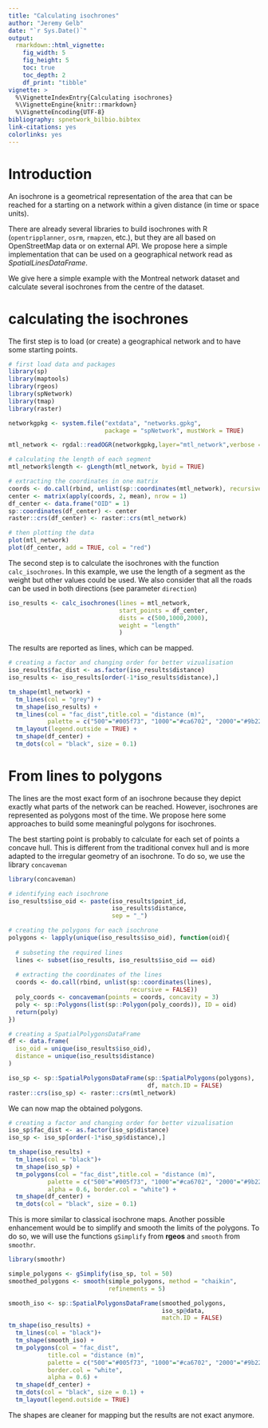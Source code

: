 ```yaml
---
title: "Calculating isochrones"
author: "Jeremy Gelb"
date: "`r Sys.Date()`"
output:
  rmarkdown::html_vignette:
    fig_width: 5
    fig_height: 5
    toc: true
    toc_depth: 2
    df_print: "tibble"
vignette: >
  %\VignetteIndexEntry{Calculating isochrones}
  %\VignetteEngine{knitr::rmarkdown}
  %\VignetteEncoding{UTF-8}
bibliography: spnetwork_bilbio.bibtex
link-citations: yes
colorlinks: yes
---
```


# Introduction

An isochrone is a geometrical representation of the area that can be reached for a starting on a network within a given distance (in time or space units).

There are already several libraries to build isochrones with R (`opentripplanner`, `osrm`, `rmapzen`, etc.), but they are all based on OpenStreetMap data or on external API. We propose here a simple implementation that can be used on a geographical network read as *SpatialLinesDataFrame*.

We give here a simple example with the Montreal network dataset and calculate several isochrones from the centre of the dataset.

# calculating the isochrones

The first step is to load (or create) a geographical network and to have some starting points.

```r
# first load data and packages
library(sp)
library(maptools)
library(rgeos)
library(spNetwork)
library(tmap)
library(raster)

networkgpkg <- system.file("extdata", "networks.gpkg",
                           package = "spNetwork", mustWork = TRUE)

mtl_network <- rgdal::readOGR(networkgpkg,layer="mtl_network",verbose = FALSE)

# calculating the length of each segment
mtl_network$length <- gLength(mtl_network, byid = TRUE)

# extracting the coordinates in one matrix
coords <- do.call(rbind, unlist(sp::coordinates(mtl_network), recursive = FALSE))
center <- matrix(apply(coords, 2, mean), nrow = 1)
df_center <- data.frame("OID" = 1)
sp::coordinates(df_center) <- center
raster::crs(df_center) <- raster::crs(mtl_network)

# then plotting the data
plot(mtl_network)
plot(df_center, add = TRUE, col = "red")
```

The second step is to calculate the isochrones with the function `calc_isochrones`. In this example, we use the length of a segment as the weight but other values could be used. We also consider that all the roads can be used in both directions (see parameter `direction`)

```r
iso_results <- calc_isochrones(lines = mtl_network,
                               start_points = df_center,
                               dists = c(500,1000,2000),
                               weight = "length"
                               )

```

The results are reported as lines, which can be mapped.

```r
# creating a factor and changing order for better vizualisation
iso_results$fac_dist <- as.factor(iso_results$distance)
iso_results <- iso_results[order(-1*iso_results$distance),]

tm_shape(mtl_network) + 
  tm_lines(col = "grey") +
  tm_shape(iso_results) + 
  tm_lines(col = "fac_dist",title.col = "distance (m)",
           palette = c("500"="#005f73", "1000"="#ca6702", "2000"="#9b2226"))+
  tm_layout(legend.outside = TRUE) + 
  tm_shape(df_center) + 
  tm_dots(col = "black", size = 0.1)

```


# From lines to polygons

The lines are the most exact form of an isochrone because they depict exactly what parts of the network can be reached. However, isochrones are represented as polygons most of the time. We propose here some approaches to build some meaningful polygons for isochrones.

The best starting point is probably to calculate for each set of points a concave hull. This is different from the traditional convex hull and is more adapted to the irregular geometry of an isochrone. To do so, we use the library `concaveman`

```r
library(concaveman)

# identifying each isochrone
iso_results$iso_oid <- paste(iso_results$point_id,
                             iso_results$distance,
                             sep = "_")

# creating the polygons for each isochrone
polygons <- lapply(unique(iso_results$iso_oid), function(oid){
  
  # subseting the required lines
  lines <- subset(iso_results, iso_results$iso_oid == oid)
  
  # extracting the coordinates of the lines
  coords <- do.call(rbind, unlist(sp::coordinates(lines),
                                  recursive = FALSE))
  poly_coords <- concaveman(points = coords, concavity = 3)
  poly <- sp::Polygons(list(sp::Polygon(poly_coords)), ID = oid)
  return(poly)
})

# creating a SpatialPolygonsDataFrame
df <- data.frame(
  iso_oid = unique(iso_results$iso_oid),
  distance = unique(iso_results$distance)
)

iso_sp <- sp::SpatialPolygonsDataFrame(sp::SpatialPolygons(polygons),
                                       df, match.ID = FALSE)
raster::crs(iso_sp) <- raster::crs(mtl_network)
```

We can now map the obtained polygons.

```r
# creating a factor and changing order for better vizualisation
iso_sp$fac_dist <- as.factor(iso_sp$distance)
iso_sp <- iso_sp[order(-1*iso_sp$distance),]

tm_shape(iso_results) + 
  tm_lines(col = "black")+
  tm_shape(iso_sp) + 
  tm_polygons(col = "fac_dist",title.col = "distance (m)",
           palette = c("500"="#005f73", "1000"="#ca6702", "2000"="#9b2226"),
           alpha = 0.6, border.col = "white") +
  tm_shape(df_center) + 
  tm_dots(col = "black", size = 0.1)

```

This is more similar to classical isochrone maps. Another possible enhancement would be to simplify and smooth the limits of the polygons. To do so, we will use the functions `gSimplify` from **rgeos** and `smooth` from `smoothr`.

```r
library(smoothr)

simple_polygons <- gSimplify(iso_sp, tol = 50)
smoothed_polygons <- smooth(simple_polygons, method = "chaikin", 
                            refinements = 5)

smooth_iso <- sp::SpatialPolygonsDataFrame(smoothed_polygons,
                                           iso_sp@data,
                                           match.ID = FALSE)
tm_shape(iso_results) + 
  tm_lines(col = "black")+
  tm_shape(smooth_iso) +
  tm_polygons(col = "fac_dist",
           title.col = "distance (m)",
           palette = c("500"="#005f73", "1000"="#ca6702", "2000"="#9b2226"),
           border.col = "white",
           alpha = 0.6) +
  tm_shape(df_center) + 
  tm_dots(col = "black", size = 0.1) + 
  tm_layout(legend.outside = TRUE)
```

The shapes are cleaner for mapping but the results are not exact anymore.
